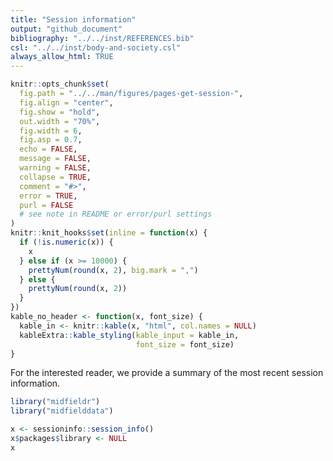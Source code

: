 ```yaml
---
title: "Session information"
output: "github_document"
bibliography: "../../inst/REFERENCES.bib"
csl: "../../inst/body-and-society.csl"
always_allow_html: TRUE
---
```


<!-- generated from .Rmd Please edit that file -->

```r
knitr::opts_chunk$set(
  fig.path = "../../man/figures/pages-get-session-", 
  fig.align = "center",
  fig.show = "hold", 
  out.width = "70%",
  fig.width = 6,
  fig.asp = 0.7,
  echo = FALSE,
  message = FALSE,
  warning = FALSE,
  collapse = TRUE,
  comment = "#>",
  error = TRUE,
  purl = FALSE
  # see note in README or error/purl settings
)
knitr::knit_hooks$set(inline = function(x) {
  if (!is.numeric(x)) {
    x
  } else if (x >= 10000) {
    prettyNum(round(x, 2), big.mark = ",")
  } else {
    prettyNum(round(x, 2))
  }
})
kable_no_header <- function(x, font_size) {
  kable_in <- knitr::kable(x, "html", col.names = NULL)
  kableExtra::kable_styling(kable_input = kable_in, 
                            font_size = font_size)
}
```

For the interested reader, we provide a summary of the most recent session information.  

```r
library("midfieldr")
library("midfielddata")

x <- sessioninfo::session_info()
x$packages$library <- NULL
x
```


